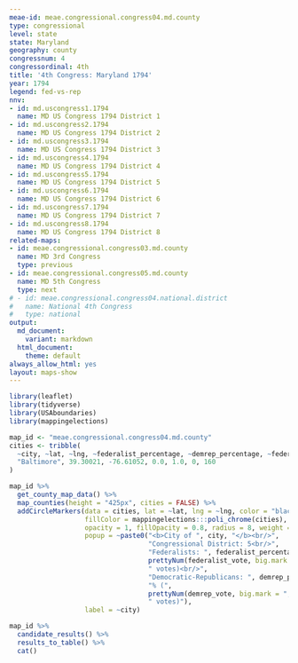 ```yaml
---
meae-id: meae.congressional.congress04.md.county
type: congressional
level: state
state: Maryland
geography: county
congressnum: 4
congressordinal: 4th
title: '4th Congress: Maryland 1794'
year: 1794
legend: fed-vs-rep
nnv:
- id: md.uscongress1.1794
  name: MD US Congress 1794 District 1
- id: md.uscongress2.1794
  name: MD US Congress 1794 District 2
- id: md.uscongress3.1794
  name: MD US Congress 1794 District 3
- id: md.uscongress4.1794
  name: MD US Congress 1794 District 4
- id: md.uscongress5.1794
  name: MD US Congress 1794 District 5
- id: md.uscongress6.1794
  name: MD US Congress 1794 District 6
- id: md.uscongress7.1794
  name: MD US Congress 1794 District 7
- id: md.uscongress8.1794
  name: MD US Congress 1794 District 8
related-maps:
- id: meae.congressional.congress03.md.county
  name: MD 3rd Congress
  type: previous
- id: meae.congressional.congress05.md.county
  name: MD 5th Congress
  type: next
# - id: meae.congressional.congress04.national.district
#   name: National 4th Congress
#   type: national
output:
  md_document:
    variant: markdown
  html_document:
    theme: default
always_allow_html: yes
layout: maps-show
---
```


```r
library(leaflet)
library(tidyverse)
library(USAboundaries)
library(mappingelections)

map_id <- "meae.congressional.congress04.md.county"
cities <- tribble(
  ~city, ~lat, ~lng, ~federalist_percentage, ~demrep_percentage, ~federalist_vote, ~demrep_vote,
  "Baltimore", 39.30021, -76.61052, 0.0, 1.0, 0, 160
)
```

<div class="map">

```r
map_id %>%
  get_county_map_data() %>%
  map_counties(height = "425px", cities = FALSE) %>% 
  addCircleMarkers(data = cities, lat = ~lat, lng = ~lng, color = "black",
                   fillColor = mappingelections:::poli_chrome(cities),
                   opacity = 1, fillOpacity = 0.8, radius = 8, weight = 3,
                   popup = ~paste0("<b>City of ", city, "</b><br/>",
                                   "Congressional District: 5<br/>",
                                   "Federalists: ", federalist_percentage * 100, "% (", 
                                   prettyNum(federalist_vote, big.mark = ","), 
                                   " votes)<br/>",
                                   "Democratic-Republicans: ", demrep_percentage * 100,
                                   "% (", 
                                   prettyNum(demrep_vote, big.mark = ","),
                                   " votes)"),
                   label = ~city) 
```

</div>

<div class="results-table">

```r
map_id %>%
  candidate_results() %>%
  results_to_table() %>%
  cat()
```

</div>

